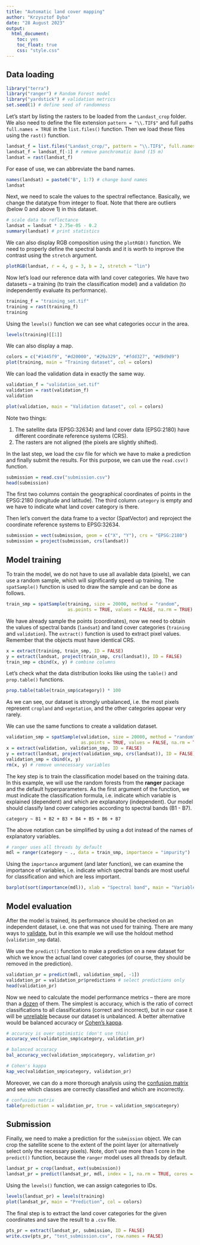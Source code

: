 ```yaml
---
title: "Automatic land cover mapping"
author: "Krzysztof Dyba"
date: "28 August 2023"
output:
  html_document:
    toc: yes
    toc_float: true
    css: "style.css"
---
```


## Data loading

```r
library("terra")
library("ranger") # Random Forest model
library("yardstick") # validation metrics
set.seed(1) # define seed of randomness
```

Let's start by listing the rasters to be loaded from the `Landast_crop` folder.
We also need to define the file extension `pattern = "\\.TIF$"` and full paths
`full.names = TRUE` in the `list.files()` function. Then we load these files
using the `rast()` function.

```r
landsat_f = list.files("Landast_crop/", pattern = "\\.TIF$", full.names = TRUE)
landsat_f = landsat_f[-1] # remove panchromatic band (15 m)
landsat = rast(landsat_f)
```

For ease of use, we can abbreviate the band names.

```r
names(landsat) = paste0("B", 1:7) # change band names
landsat
```

Next, we need to scale the values to the spectral reflectance. Basically,
we change the datatype from integer to float. Note that there are outliers
(below 0 and above 1) in this dataset.

```r
# scale data to reflectance
landsat = landsat * 2.75e-05 - 0.2
summary(landsat) # print statistics
```

We can also display RGB composition using the `plotRGB()` function. We need to
properly define the spectral bands and it is worth to improve the contrast
using the `stretch` argument.

```r
plotRGB(landsat, r = 4, g = 3, b = 2, stretch = "lin")
```

Now let's load our reference data with land cover categories. We have two
datasets -- a training (to train the classification model) and a validation
(to independently evaluate its performance).

```r
training_f = "training_set.tif"
training = rast(training_f)
training
```

Using the `levels()` function we can see what categories occur in the area.

```r
levels(training)[[1]]
```

We can also display a map.

```r
colors = c("#1445f9", "#d20000", "#29a329", "#fdd327", "#d9d9d9")
plot(training, main = "Training dataset", col = colors)
```

We can load the validation data in exactly the same way.

```r
validation_f = "validation_set.tif"
validation = rast(validation_f)
validation
```

```r
plot(validation, main = "Validation dataset", col = colors)
```

Note two things:

1. The satellite data (EPSG:32634) and land cover data (EPSG:2180) have
different coordinate reference systems (CRS).
2. The rasters are not aligned (the pixels are slightly shifted).

In the last step, we load the csv file for which we have to make a prediction
and finally submit the results. For this purpose, we can use the `read.csv()`
function.

```r
submission = read.csv("submission.csv")
head(submission)
```

The first two columns contain the geographical coordinates of points in the
EPSG:2180 (longitude and latitude). The third column `category` is empty and
we have to indicate what land cover category is there.

Then let's convert the data frame to a vector (SpatVector) and reproject
the coordinate reference systems to EPSG:32634.

```r
submission = vect(submission, geom = c("X", "Y"), crs = "EPSG:2180")
submission = project(submission, crs(landsat))
```

## Model training

To train the model, we do not have to use all available data (pixels), we can
use a random sample, which will significantly speed up training.
The `spatSample()` function is used to draw the sample and can be done as follows.

```r
train_smp = spatSample(training, size = 20000, method = "random",
                       as.points = TRUE, values = FALSE, na.rm = TRUE)
```

We have already sample the points (coordinates), now we need to obtain the
values of spectral bands (`landsat`) and land cover categories (`training`
and `validation`). The `extract()` function is used to extract pixel values.
Remember that the objects must have identical CRS.

```r
x = extract(training, train_smp, ID = FALSE)
y = extract(landsat, project(train_smp, crs(landsat)), ID = FALSE)
train_smp = cbind(x, y) # combine columns
```

Let's check what the data distribution looks like using the `table()` and 
`prop.table()` functions.

```r
prop.table(table(train_smp$category)) * 100
```

As we can see, our dataset is strongly unbalanced, i.e. the most pixels
represent `cropland` and `vegetation`, and the other categories appear very
rarely.

We can use the same functions to create a validation dataset.

```r
validation_smp = spatSample(validation, size = 20000, method = "random",
                            as.points = TRUE, values = FALSE, na.rm = TRUE)
x = extract(validation, validation_smp, ID = FALSE)
y = extract(landsat, project(validation_smp, crs(landsat)), ID = FALSE)
validation_smp = cbind(x, y)
rm(x, y) # remove unnecessary variables
```

The key step is to train the classification model based on the training data.
In this example, we will use the random forests from the **ranger** package
and the default hyperparameters. As the first argument of the function, we must
indicate the classification formula, i.e. indicate which variable is explained
(dependent) and which are explanatory (independent). Our model should classify
land cover categories according to spectral bands (B1 - B7).

```
category ~ B1 + B2 + B3 + B4 + B5 + B6 + B7
```

The above notation can be simplified by using a dot instead of the names of
explanatory variables.

```r
# ranger uses all threads by default
mdl = ranger(category ~ ., data = train_smp, importance = "impurity")
```

Using the `importance` argument (and later function), we can examine the
importance of variables, i.e. indicate which spectral bands are most useful
for classification and which are less important.

```r
barplot(sort(importance(mdl)), xlab = "Spectral band", main = "Variable importance")
```

## Model evaluation

After the model is trained, its performance should be checked on an independent
dataset, i.e. one that was not used for training. There are many ways to
[validate](https://en.wikipedia.org/wiki/Cross-validation_(statistics)), but
in this example we will use the holdout method (`validation_smp` data).

We use the `predict()` function to make a prediction on a new dataset for
which we know the actual land cover categories (of course, they should be
removed in the prediction).

```r
validation_pr = predict(mdl, validation_smp[, -1])
validation_pr = validation_pr$predictions # select predictions only
head(validation_pr)
```

Now we need to calculate the model performance metrics -- there are more than
a [dozen](https://en.wikipedia.org/wiki/Precision_and_recall) of them.
The simplest is accuracy, which is the ratio of correct classifications to
all classifications (correct and incorrect), but in our case it will be
[unreliable](https://en.wikipedia.org/wiki/Precision_and_recall#Imbalanced_data)
because our dataset is unbalanced. A better alternative would be balanced 
accuracy or [Cohen's kappa](https://en.wikipedia.org/wiki/Cohen%27s_kappa).

```r
# accuracy is over optimistic (don't use this)
accuracy_vec(validation_smp$category, validation_pr)

# balanced accuracy
bal_accuracy_vec(validation_smp$category, validation_pr)

# Cohen's kappa
kap_vec(validation_smp$category, validation_pr)
```

Moreover, we can do a more thorough analysis using the
[confusion matrix](https://en.wikipedia.org/wiki/Confusion_matrix) and see
which classes are correctly classified and which are incorrectly.

```r
# confusion matrix
table(prediction = validation_pr, true = validation_smp$category)
```

## Submission

Finally, we need to make a prediction for the `submission` object.
We can crop the satellite scene to the extent of the point layer
(or alternatively select only the necessary pixels). Note, don't use more
than 1 core in the `predict()` function, because the `ranger` model uses
all threads by default.

```r
landsat_pr = crop(landsat, ext(submission))
landsat_pr = predict(landsat_pr, mdl, index = 1, na.rm = TRUE, cores = 1)
```

Using the `levels()` function, we can assign categories to IDs.

```r
levels(landsat_pr) = levels(training)
plot(landsat_pr, main = "Prediction", col = colors)
```

The final step is to extract the land cover categories for the given coordinates
and save the result to a `.csv` file.

```r
pts_pr = extract(landsat_pr, submission, ID = FALSE)
write.csv(pts_pr, "test_submission.csv", row.names = FALSE)
```
